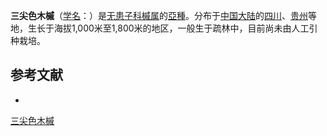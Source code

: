 {{Infraspeciesbox
| status = 
| status_system = 
| image =
| genus = Acer
| species link = 色木槭
| species = pictum
| subspecies = tricuspis
| authority = (Rehder) H.Ohashi
}}

'''三尖色木槭'''（[[学名|学名]]：{{lang|la|''Acer pictum'' subsp. ''tricuspis''}}）是[[无患子科|无患子科]][[槭属|槭属]]的[[亞種|亞種]]。分布于[[中国大陆|中国大陆]]的[[四川|四川]]、[[贵州|贵州]]等地，生长于海拔1,000米至1,800米的地区，一般生于疏林中，目前尚未由人工引种栽培。

== 参考文献 ==
<div class="references-small">
* {{cite web| url =http://www.bioinfo.cn/db05/KmzwSpecies.php?action=view&id=28401| title =三尖色木槭（变种）| work =《中国高等植物数据库全库》| publisher =中国科学院微生物研究所| author =昆明植物研究所| accessdate =2009-02-21| deadurl =yes| archiveurl =https://web.archive.org/web/20160305031201/http://www.bioinfo.cn/db05/KmzwSpecies.php?action=view&id=28401| archivedate =2016-03-05}}
</div>
{{Taxonbar|from=Q9578766}}

[[Category:枫属|三尖色木槭]]


{{植物小作品}}